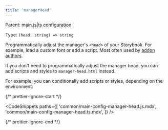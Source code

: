```yaml
---
title: 'managerHead'
---
```


Parent: [main.js|ts configuration](./main-config.md)

Type: `(head: string) => string`

Programmatically adjust the manager's `<head>` of your Storybook. For example, load a custom font or add a script. Most often used by [addon authors](../addons/writing-presets.md#ui-configuration).

<Callout variant="info" icon="💡">

If you don't need to programmatically adjust the manager head, you can add scripts and styles to `manager-head.html` instead.

</Callout>

For example, you can conditionally add scripts or styles, depending on the environment:

{/* prettier-ignore-start */}

<CodeSnippets
  paths={[
    'common/main-config-manager-head.js.mdx',
    'common/main-config-manager-head.ts.mdx',
  ]}
/>

{/* prettier-ignore-end */}

